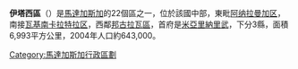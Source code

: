 {{Infobox Settlement
<!--See the Table at Infobox Settlement for all fields and descriptions of usage-->
<!-- Basic info  ---------------->
|official_name          = 伊塔西區
|other_name             =
|native_name            =  <!-- for cities whose native name is not in English -->
|nickname               = 
|settlement_type        =  <!--For Town or Village (Leave blank for the default City)-->
|motto                  =
<!-- images and maps  ----------->
|image_skyline          = 
|imagesize              = 
|image_caption          = 
|image_flag             = 
|flag_size              =
|image_seal             = 
|seal_size              =
|image_shield           = 
|shield_size            =
|image_blank_emblem     =
|blank_emblem_type      =
|blank_emblem_size      =
|image_map              = Madagascar-Itasy Region.png
|mapsize                = 180px
|map_caption            = 
|image_map1             = 
|mapsize1               = 
|map_caption1           = 
|image_dot_map          =
|dot_mapsize            =
|dot_map_caption        =
|dot_x =  |dot_y =
|pushpin_map            = <!-- the name of a location map as per http://en.wikipedia.org/wiki/Template:Location_map -->
|pushpin_label_position =
|pushpin_map_caption    =
|pushpin_mapsize        =
<!-- Location ------------------>
|subdivision_type       = 國家
|subdivision_name       = {{MAD}}
|subdivision_type1      = 
|subdivision_name1      = 
|subdivision_type2      = 
|subdivision_name2      = 
|subdivision_type3      = 
|subdivision_name3      = 
|subdivision_type4      = 
|subdivision_name4      =
| seat_type = 首府
| seat      = [[米亞里納里武|米亞里納里武]]
<!-- Politics ----------------->
|government_footnotes   =
|government_type        =
|leader_title           =
|leader_name            =
|leader_title1          =  <!-- for places with, say, both a mayor and a city manager -->
|leader_name1           =
|leader_title2          =
|leader_name2           =
|leader_title3          =
|leader_name3           =
|leader_title4          =
|leader_name4           =
|established_title      =  <!-- Settled -->
|established_date       = 
|established_title2     =  <!-- Incorporated (town) -->
|established_date2      = 
|established_title3     =  <!-- Incorporated (city) -->
|established_date3      =
<!-- Area    --------------------->
|area_magnitude         = 
|unit_pref                = <!--Enter: Imperial, if Imperial (metric) is desired-->
|area_footnotes           = 
|area_total_km2           = 6993<!-- ALL fields dealing with a measurements are subject to automatic unit conversion-->
|area_land_km2            = <!--See table @ Template:Infobox Settlement for details on automatic unit conversion-->
|area_water_km2           =
|area_total_sq_mi         =
|area_land_sq_mi          =
|area_water_sq_mi         =
|area_water_percent       =
|area_urban_km2           =
|area_urban_sq_mi         =
|area_metro_km2           =
|area_metro_sq_mi         =
|area_blank1_title        =
|area_blank1_km2          =
|area_blank1_sq_mi        =
<!-- Population   ----------------------->
|population_as_of               =2004
|population_footnotes           =
|population_note                =
|population_total               =643000
|population_density_km2         =91.9
|population_density_sq_mi       =
|population_blank1_title        =
|population_blank1              =
|population_blank2_title        =
|population_blank2              =
<!-- General information  --------------->
|timezone               = [[東非時間|東非時間]]
|utc_offset             = 3
|timezone_DST           = 
|utc_offset_DST         = 
|latd= |latm= |lats= |latNS=S
|longd=|longm= |longs= |longEW=E
|elevation_footnotes    =  <!--for references: use <ref> </ref> tags-->
|elevation_m            = 
|elevation_ft           =
<!-- Area/postal codes & others -------->
|postal_code_type       =  <!-- enter ZIP code, Postcode, Post code, Postal code... -->
|postal_code            =
|area_code              =
|blank_name             =
|blank_info             =
|blank1_name            =
|blank1_info            =
|website                = 
|footnotes              = 
}}

'''伊塔西區'''（{{lang-mg|Itasy}}）是[[馬達加斯加|馬達加斯加]]的22個區之一，位於該國中部，東毗[[阿纳拉曼加区|阿纳拉曼加区]]，南接[[瓦基南卡拉特拉区|瓦基南卡拉特拉区]]，西鄰[[邦古拉瓦區|邦古拉瓦區]]，首府是[[米亞里納里武|米亞里納里武]]，下分3縣，面積6,993平方公里，2004年人口約643,000。

{{coord|19|0|S|46|46|E|source:kolossus-skwiki|display=title}}


{{馬達加斯加行政區劃}}

[[Category:馬達加斯加行政區劃|Category:馬達加斯加行政區劃]]